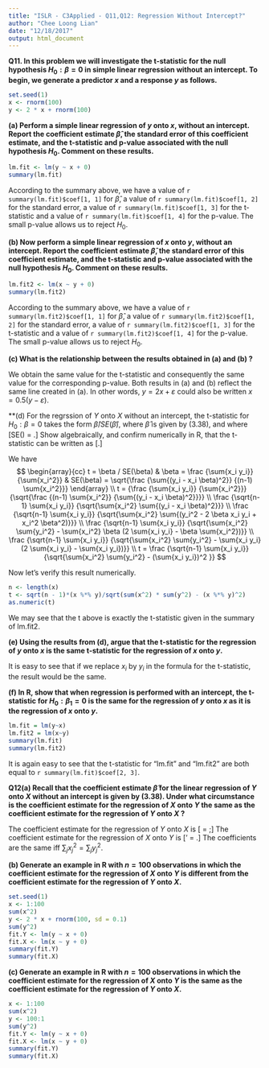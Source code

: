 ```yaml
---
title: "ISLR - C3Applied - Q11,Q12: Regression Without Intercept?"
author: "Chee Loong Lian"
date: "12/18/2017"
output: html_document
---
```


**Q11. In this problem we will investigate the t-statistic for the null hypothesis $H_0 : \beta = 0$ in simple linear regression without an intercept. To begin, we generate a predictor $x$ and a response $y$ as follows.**
```r
set.seed(1)
x <- rnorm(100)
y <- 2 * x + rnorm(100)
```


**(a) Perform a simple linear regression of $y$ onto $x$, without an intercept. Report the coefficient estimate $\hat{\beta}$, the standard error of this coefficient estimate, and the t-statistic and p-value associated with the null hypothesis $H_0$. Comment on these results.**
```r
lm.fit <- lm(y ~ x + 0)
summary(lm.fit)
```

According to the summary above, we have a value of `r summary(lm.fit)$coef[1, 1]` for $\hat{\beta}$, a value of `r summary(lm.fit)$coef[1, 2]` for the standard error, a value of `r summary(lm.fit)$coef[1, 3]` for the t-statistic and a value of `r summary(lm.fit)$coef[1, 4]` for the p-value. The small p-value allows us to reject $H_0$.

**(b) Now perform a simple linear regression of $x$ onto $y$, without an intercept. Report the coefficient estimate $\hat{\beta}$, the standard error of this coefficient estimate, and the t-statistic and p-value associated with the null hypothesis $H_0$. Comment on these results.**
```r
lm.fit2 <- lm(x ~ y + 0)
summary(lm.fit2)
```

According to the summary above, we have a value of `r summary(lm.fit2)$coef[1, 1]` for $\hat{\beta}$, a value of `r summary(lm.fit2)$coef[1, 2]` for the standard error, a value of `r summary(lm.fit2)$coef[1, 3]` for the t-statistic and a value of `r summary(lm.fit2)$coef[1, 4]` for the p-value. The small p-value allows us to reject $H_0$.

**(c) What is the relationship between the results obtained in (a) and (b) ?**

We obtain the same value for the t-statistic and consequently the same value for the corresponding p-value. Both results in (a) and (b) reflect the same line created in (a). In other words, $y = 2x + \varepsilon$ could also be written $x = 0.5(y − \varepsilon)$.

**(d) For the regrssion of $Y$ onto $X$ without an intercept, the t-statistic for $H_0 : \beta = 0$ takes the form $\hat{\beta}/SE(\hat{\beta})$, where $\hat{\beta}$ is given by (3.38), and where
\[SE(\hat{\beta}) = \sqrt{\frac{\sum_{i=1}^n(y_i - x_i\hat{\beta})^2}{(n - 1)\sum_{i=1}^nx_i^2}}.\]
Show algebraically, and confirm numerically in R, that the t-statistic can be written as
\[\frac{\sqrt{n - 1}\sum_{i=1}^nx_iy_i}{\sqrt{(\sum_{i=1}^nx_i^2)(\sum_{i=1}^ny_i^2) - (\sum_{i=1}^nx_iy_i)}}.\]

We have
$$
\begin{array}{cc}
t = \beta / SE(\beta) &
\beta = \frac {\sum{x_i y_i}} {\sum{x_i^2}} &
SE(\beta) = \sqrt{\frac {\sum{(y_i - x_i \beta)^2}} {(n-1) \sum{x_i^2}}}
\end{array}
\\
t = {\frac {\sum{x_i y_i}} {\sum{x_i^2}}}
    {\sqrt{\frac {(n-1) \sum{x_i^2}} {\sum{(y_i - x_i \beta)^2}}}}
\\
\frac {\sqrt{n-1} \sum{x_i y_i}}
      {\sqrt{\sum{x_i^2} \sum{(y_i - x_i \beta)^2}}}
\\
\frac {\sqrt{n-1} \sum{x_i y_i}}
      {\sqrt{\sum{x_i^2} \sum{(y_i^2 - 2 \beta x_i y_i  + x_i^2 \beta^2)}}}
\\
\frac {\sqrt{n-1} \sum{x_i y_i}}
      {\sqrt{\sum{x_i^2} \sum{y_i^2} - 
            \sum{x_i^2} \beta (2 \sum{x_i y_i} - \beta \sum{x_i^2})}}
\\
\frac {\sqrt{n-1} \sum{x_i y_i}}
      {\sqrt{\sum{x_i^2} \sum{y_i^2} - 
            \sum{x_i y_i} (2 \sum{x_i y_i} - \sum{x_i y_i})}}
\\
t = \frac {\sqrt{n-1} \sum{x_i y_i}} 
          {\sqrt{\sum{x_i^2} \sum{y_i^2} - (\sum{x_i y_i})^2 }}
$$

Now let's verify this result numerically.
```r
n <- length(x)
t <- sqrt(n - 1)*(x %*% y)/sqrt(sum(x^2) * sum(y^2) - (x %*% y)^2)
as.numeric(t)
```

We may see that the t above is exactly the t-statistic given in the summary of lm.fit2.

**(e) Using the results from (d), argue that the t-statistic for the regression of $y$ onto $x$ is the same t-statistic for the regression of $x$ onto $y$.**

It is easy to see that if we replace $x_i$ by $y_i$ in the formula for the t-statistic, the result would be the same.

**(f) In R, show that when regression is performed with an intercept, the t-statistic for $H_0 : \beta_1 = 0$ is the same for the regression of $y$ onto $x$ as it is the regression of $x$ onto $y$.**

```r
lm.fit = lm(y~x)
lm.fit2 = lm(x~y)
summary(lm.fit)
summary(lm.fit2)
```

It is again easy to see that the t-statistic for "lm.fit" and "lm.fit2" are both equal to `r summary(lm.fit)$coef[2, 3]`.

**Q12(a) Recall that the coefficient estimate $\hat{\beta}$ for the linear regression of $Y$ onto $X$ without an intercept is given by (3.38). Under what circumstance is the coefficient estimate for the regression of $X$ onto $Y$ the same as the coefficient estimate for the regression of $Y$ onto $X$ ?**

The coefficient estimate for the regression of $Y$ onto $X$ is
\[\hat{\beta} = \frac{\sum_ix_iy_i}{\sum_jx_j^2};\]
The coefficient estimate for the regression of $X$ onto $Y$ is
\[\hat{\beta}' = \frac{\sum_ix_iy_i}{\sum_jy_j^2}.\]
The coefficients are the same iff $\sum_jx_j^2 = \sum_jy_j^2$.

**(b) Generate an example in R with $n = 100$ observations in which the coefficient estimate for the regression of $X$ onto $Y$ is different from the coefficient estimate for the regression of $Y$ onto $X$.**
```r
set.seed(1)
x <- 1:100
sum(x^2)
y <- 2 * x + rnorm(100, sd = 0.1)
sum(y^2)
fit.Y <- lm(y ~ x + 0)
fit.X <- lm(x ~ y + 0)
summary(fit.Y)
summary(fit.X)
```

**(c) Generate an example in R with $n = 100$ observations in which the coefficient estimate for the regression of $X$ onto $Y$ is the same as the coefficient estimate for the regression of $Y$ onto $X$.**
```r
x <- 1:100
sum(x^2)
y <- 100:1
sum(y^2)
fit.Y <- lm(y ~ x + 0)
fit.X <- lm(x ~ y + 0)
summary(fit.Y)
summary(fit.X)
```




